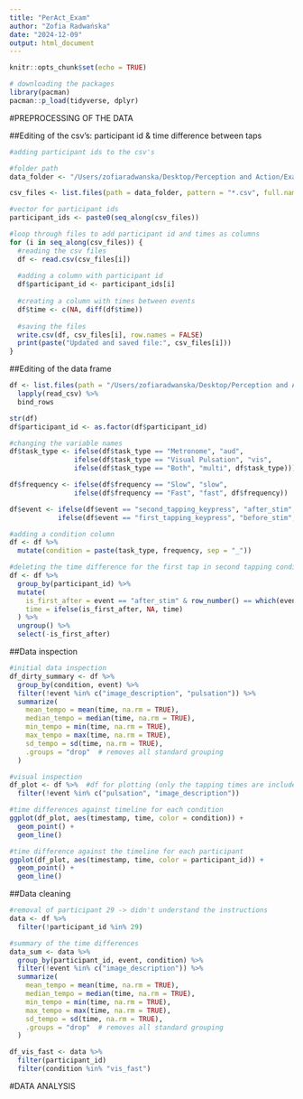 ```yaml
---
title: "PerAct_Exam"
author: "Zofia Radwańska"
date: "2024-12-09"
output: html_document
---
```


```r
knitr::opts_chunk$set(echo = TRUE)
```

```r
# downloading the packages 
library(pacman)
pacman::p_load(tidyverse, dplyr)
```

#PREPROCESSING OF THE DATA

##Editing of the csv's: participant id & time difference between taps
```r
#adding participant ids to the csv's

#folder path
data_folder <- "/Users/zofiaradwanska/Desktop/Perception and Action/Exam/Perc_Act_csv"

csv_files <- list.files(path = data_folder, pattern = "*.csv", full.names = TRUE)

#vector for participant ids
participant_ids <- paste0(seq_along(csv_files))

#loop through files to add participant id and times as columns
for (i in seq_along(csv_files)) {
  #reading the csv files
  df <- read.csv(csv_files[i])
  
  #adding a column with participant id
  df$participant_id <- participant_ids[i]
  
  #creating a column with times between events
  df$time <- c(NA, diff(df$time))
  
  #saving the files
  write.csv(df, csv_files[i], row.names = FALSE)
  print(paste("Updated and saved file:", csv_files[i]))
}

```

##Editing of the data frame
```r
df <- list.files(path = "/Users/zofiaradwanska/Desktop/Perception and Action/Exam/Perc_Act_csv", full.names = TRUE) %>% 
  lapply(read_csv) %>%
  bind_rows

str(df)
df$participant_id <- as.factor(df$participant_id)

#changing the variable names
df$task_type <- ifelse(df$task_type == "Metronome", "aud",
                ifelse(df$task_type == "Visual Pulsation", "vis",
                ifelse(df$task_type == "Both", "multi", df$task_type)))

df$frequency <- ifelse(df$frequency == "Slow", "slow",
                ifelse(df$frequency == "Fast", "fast", df$frequency))

df$event <- ifelse(df$event == "second_tapping_keypress", "after_stim",
            ifelse(df$event == "first_tapping_keypress", "before_stim", df$event))

#adding a condition column
df <- df %>% 
  mutate(condition = paste(task_type, frequency, sep = "_"))

#deleting the time difference for the first tap in second tapping condition (the inaccurate time recording)
df <- df %>%
  group_by(participant_id) %>% 
  mutate(
    is_first_after = event == "after_stim" & row_number() == which(event == "after_stim")[1], #marking the first after_stim tap
    time = ifelse(is_first_after, NA, time)
  ) %>%
  ungroup() %>% 
  select(-is_first_after)
```

##Data inspection
```r
#initial data inspection
df_dirty_summary <- df %>%
  group_by(condition, event) %>%
  filter(!event %in% c("image_description", "pulsation")) %>% 
  summarize(
    mean_tempo = mean(time, na.rm = TRUE),
    median_tempo = median(time, na.rm = TRUE),
    min_tempo = min(time, na.rm = TRUE),
    max_tempo = max(time, na.rm = TRUE),
    sd_tempo = sd(time, na.rm = TRUE),
    .groups = "drop"  # removes all standard grouping 
  )

#visual inspection
df_plot <- df %>%  #df for plotting (only the tapping times are included)
  filter(!event %in% c("pulsation", "image_description"))

#time differences against timeline for each condition
ggplot(df_plot, aes(timestamp, time, color = condition)) +
  geom_point() +
  geom_line()

#time difference against the timeline for each participant
ggplot(df_plot, aes(timestamp, time, color = participant_id)) +
  geom_point() +
  geom_line()
```

##Data cleaning
```r
#removal of participant 29 -> didn't understand the instructions
data <- df %>% 
  filter(!participant_id %in% 29)

#summary of the time differences
data_sum <- data %>% 
  group_by(participant_id, event, condition) %>% 
  filter(!event %in% c("image_description")) %>% 
  summarize(
    mean_tempo = mean(time, na.rm = TRUE),
    median_tempo = median(time, na.rm = TRUE),
    min_tempo = min(time, na.rm = TRUE),
    max_tempo = max(time, na.rm = TRUE),
    sd_tempo = sd(time, na.rm = TRUE),
    .groups = "drop"  # removes all standard grouping 
  )

df_vis_fast <- data %>% 
  filter(participant_id)
  filter(condition %in% "vis_fast")
```



#DATA ANALYSIS


